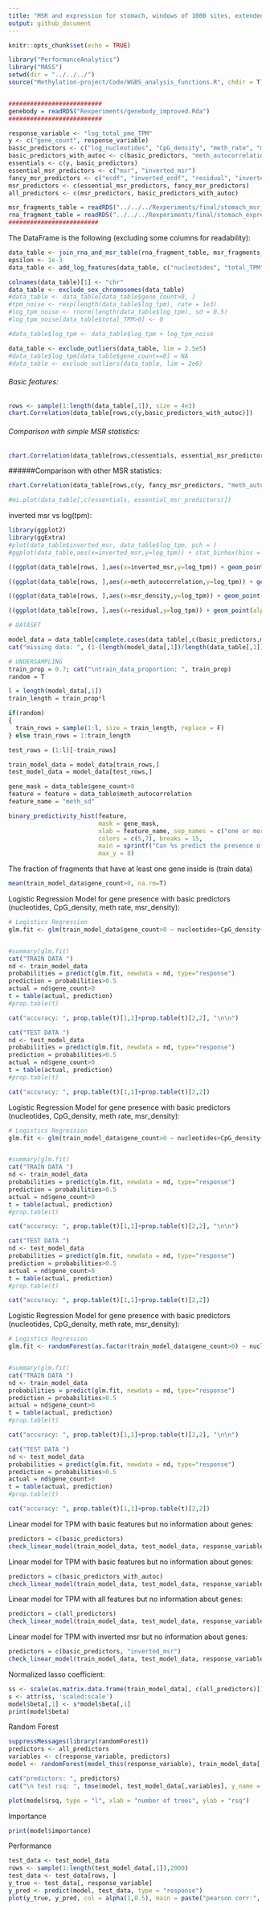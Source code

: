```yaml
---
title: "MSR and expression for stomach, windows of 1000 sites, extended genes set"
output: github_document
---
```


```r
knitr::opts_chunk$set(echo = TRUE)
```


```r
library("PerformanceAnalytics")
library("MASS")
setwd(dir = "../../../")
source("Methylation-project/Code/WGBS_analysis_functions.R", chdir = T)


##########################
genebody = readRDS("Rexperiments/genebody_improved.Rda")
##########################

response_variable <- "log_total_pme_TPM" 
y <- c("gene_count", response_variable)
basic_predictors <- c("log_nucleotides", "CpG_density", "meth_rate", "msr_density")
basic_predictors_with_autoc <- c(basic_predictors, "meth_autocorrelation", "drift", "meth_sd")
essentials <- c(y, basic_predictors)
essential_msr_predictors <- c("msr", "inverted_msr")
fancy_msr_predictors <- c("ecdf", "inverted_ecdf", "residual", "inverted_residual")
msr_predictors <- c(essential_msr_predictors, fancy_msr_predictors)
all_predictors <- c(msr_predictors, basic_predictors_with_autoc)

```


```r
msr_fragments_table = readRDS("../../../Rexperiments/final/stomach_msr_table_1000.Rda")
rna_fragment_table = readRDS("../../../Rexperiments/final/stomach_expression_table_1000_total.Rda")
#########################
```



The DataFrame is the following (excluding some columns for readability):
```r
data_table <- join_rna_and_msr_table(rna_fragment_table, msr_fragments_table)
epsilon <- 1e-3
data_table <- add_log_features(data_table, c("nucleotides", "total_TPM", "total_FPKM", "total_pme_TPM", "total_pme_FPKM"), epsilon)

colnames(data_table)[1] <- "chr"
data_table <- exclude_sex_chromosomes(data_table)
#data_table <- data_table[data_table$gene_count>0, ]
#tpm_noise <- rexp(length(data_table$log_tpm), rate = 1e3)
#log_tpm_noise <- rnorm(length(data_table$log_tpm), sd = 0.5)
#log_tpm_noise[data_table$total_TPM>0] <- 0

#data_table$log_tpm <- data_table$log_tpm + log_tpm_noise

data_table <- exclude_outliers(data_table, lim = 2.5e5)
#data_table$log_tpm[data_table$gene_count==0] = NA
#data_table <- exclude_outliers(data_table, lim = 2e6)
```


###### Basic features:

```r
rows <- sample(1:length(data_table[,1]), size = 4e3)
chart.Correlation(data_table[rows,c(y,basic_predictors_with_autoc)])
```


###### Comparison with simple MSR statistics:
```r
chart.Correlation(data_table[rows,c(essentials, essential_msr_predictors)])
```

######Comparison with other MSR statistics:
```r
chart.Correlation(data_table[rows,c(y, fancy_msr_predictors, "meth_autocorrelation")])
```

```r
#mi.plot(data_table[,c(essentials, essential_msr_predictors)])
```

inverted msr vs log(tpm):
```r
library(ggplot2)
library(ggExtra)
#plot(data_table$inverted_msr, data_table$log_tpm, pch = )
#ggplot(data_table,aes(x=inverted_msr,y=log_tpm)) + stat_binhex(bins = 20) + scale_fill_viridis_c() + geom_point(shape = '.', col = 'white')

((ggplot(data_table[rows, ],aes(x=inverted_msr,y=log_tpm)) + geom_point(alpha = 0.1))) + ylab("log (TPM)")
```


```r
((ggplot(data_table[rows, ],aes(x=meth_autocorrelation,y=log_tpm)) + geom_point(alpha = 0.1)))+ ylab("log (TPM)")
```

```r
((ggplot(data_table[rows, ],aes(x=msr_density,y=log_tpm)) + geom_point(alpha = 0.1)))+ ylab("log (TPM)")+ xlab("methylation rate")
```

```r
((ggplot(data_table[rows, ],aes(x=residual,y=log_tpm)) + geom_point(alpha = 0.1)))+ ylab("log (TPM)")
```

```r
# DATASET

model_data = data_table[complete.cases(data_table[,c(basic_predictors,msr_predictors)]),]
cat("missing data: ", (1-(length(model_data[,1])/length(data_table[,1])))*100, "%")

# UNDERSAMPLING
train_prop = 0.7; cat("\ntrain_data_proportion: ", train_prop)
random = T

l = length(model_data[,1])
train_length = train_prop*l

if(random) 
{
  train_rows = sample(1:l, size = train_length, replace = F)
} else train_rows = 1:train_length

test_rows = (1:l)[-train_rows]

train_model_data = model_data[train_rows,]
test_model_data = model_data[test_rows,]
```


```r
gene_mask = data_table$gene_count>0
feature = feature = data_table$meth_autocorrelation
feature_name = "meth_sd"

binary_predictivity_hist(feature,
                         mask = gene_mask,
                         xlab = feature_name, sep_names = c("one or more genes", "no genes"),
                         colors = c(5,7), breaks = 15,
                         main = sprintf("Can %s predict the presence of a gene?", feature_name),
                         max_y = 8)

```

The fraction of fragments that have at least one gene inside is (train data)
```r
mean(train_model_data$gene_count>0, na.rm=T)
```

Logistic Regression Model for gene presence with basic predictors (nucleotides, CpG_density, meth rate, msr_density):
```r

# Logistics Regression
glm.fit <- glm(train_model_data$gene_count>0 ~ nucleotides+CpG_density+meth_rate+ msr_density , data = train_model_data, family = binomial)


#summary(glm.fit)
cat("TRAIN DATA ")
nd <- train_model_data
probabilities = predict(glm.fit, newdata = nd, type="response")
prediction = probabilities>0.5
actual = nd$gene_count>0
t = table(actual, prediction)
#prop.table(t)

cat("accuracy: ", prop.table(t)[1,1]+prop.table(t)[2,2], "\n\n")

cat("TEST DATA ")
nd <- test_model_data
probabilities = predict(glm.fit, newdata = nd, type="response")
prediction = probabilities>0.5
actual = nd$gene_count>0
t = table(actual, prediction)
#prop.table(t)

cat("accuracy: ", prop.table(t)[1,1]+prop.table(t)[2,2])
```

Logistic Regression Model for gene presence with basic predictors (nucleotides, CpG_density, meth rate, msr_density):
```r

# Logistics Regression
glm.fit <- glm(train_model_data$gene_count>0 ~ nucleotides+CpG_density+meth_rate+ msr_density + meth_autocorrelation + residual + drift + meth_sd , data = train_model_data, family = binomial)


#summary(glm.fit)
cat("TRAIN DATA ")
nd <- train_model_data
probabilities = predict(glm.fit, newdata = nd, type="response")
prediction = probabilities>0.5
actual = nd$gene_count>0
t = table(actual, prediction)
#prop.table(t)

cat("accuracy: ", prop.table(t)[1,1]+prop.table(t)[2,2], "\n\n")

cat("TEST DATA ")
nd <- test_model_data
probabilities = predict(glm.fit, newdata = nd, type="response")
prediction = probabilities>0.5
actual = nd$gene_count>0
t = table(actual, prediction)
#prop.table(t)

cat("accuracy: ", prop.table(t)[1,1]+prop.table(t)[2,2])
```

Logistic Regression Model for gene presence with basic predictors (nucleotides, CpG_density, meth rate, msr_density):
```r

# Logistics Regression
glm.fit <- randomForest(as.factor(train_model_data$gene_count>0) ~ nucleotides+CpG_density+meth_rate+ msr_density + meth_autocorrelation + residual + drift + meth_sd , data = train_model_data, ntrees = 100)


#summary(glm.fit)
cat("TRAIN DATA ")
nd <- train_model_data
probabilities = predict(glm.fit, newdata = nd, type="response")
prediction = probabilities>0.5
actual = nd$gene_count>0
t = table(actual, prediction)
#prop.table(t)

cat("accuracy: ", prop.table(t)[1,1]+prop.table(t)[2,2], "\n\n")

cat("TEST DATA ")
nd <- test_model_data
probabilities = predict(glm.fit, newdata = nd, type="response")
prediction = probabilities>0.5
actual = nd$gene_count>0
t = table(actual, prediction)
#prop.table(t)

cat("accuracy: ", prop.table(t)[1,1]+prop.table(t)[2,2])
```

Linear model for TPM with basic features but no information about genes:
```r
predictors = c(basic_predictors)
check_linear_model(train_model_data, test_model_data, response_variable, predictors, summary = F)
```


Linear model for TPM with basic features but no information about genes:
```r
predictors = c(basic_predictors_with_autoc)
check_linear_model(train_model_data, test_model_data, response_variable, predictors, summary = F)
```


Linear model for TPM with all features but no information about genes:
```r
predictors = c(all_predictors)
check_linear_model(train_model_data, test_model_data, response_variable, predictors, summary = F)
```

Linear model for TPM with inverted msr but no information about genes:
```r
predictors = c(basic_predictors, "inverted_msr")
check_linear_model(train_model_data, test_model_data, response_variable, predictors, summary = F)
```


Normalized lasso coefficient:
```r
ss <- scale(as.matrix.data.frame(train_model_data[, c(all_predictors)]))
s <- attr(ss, 'scaled:scale')
model$beta[,1] <- s*model$beta[,1]
print(model$beta)
```

Random Forest

```r
suppressMessages(library(randomForest))
predictors <- all_predictors
variables <- c(response_variable, predictors)
model <- randomForest(model_this(response_variable), train_model_data[,variables], importance = T, ntree = 200)

cat("predictors: ", predictors)
cat("\n test rsq: ", tmse(model, test_model_data[,variables], y_name = response_variable))
```

```r
plot(model$rsq, type = "l", xlab = "number of trees", ylab = "rsq")
```

Importance

```r
print(model$importance)
```

Performance

```r
test_data <- test_model_data
rows <- sample(1:length(test_model_data[,1]),2000)
test_data <- test_data[rows, ]
y_true <- test_data[, response_variable]
y_pred <- predict(model, test_data, type = "response")
plot(y_true, y_pred, col = alpha(1,0.5), main = paste("pearson corr:", round(cor(y_true, y_pred),3)))
```